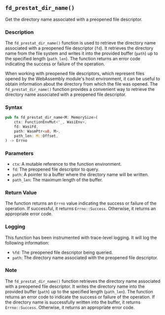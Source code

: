 ## `fd_prestat_dir_name()`

Get the directory name associated with a preopened file descriptor.

### Description

The `fd_prestat_dir_name()` function is used to retrieve the directory name associated with a preopened file descriptor (`fd`). It retrieves the directory name from the file system and writes it into the provided buffer (`path`) up to the specified length (`path_len`). The function returns an error code indicating the success or failure of the operation.

When working with preopened file descriptors, which represent files opened by the WebAssembly module's host environment, it can be useful to obtain information about the directory from which the file was opened. The `fd_prestat_dir_name()` function provides a convenient way to retrieve the directory name associated with a preopened file descriptor.

### Syntax

```rust
pub fn fd_prestat_dir_name<M: MemorySize>(
    ctx: FunctionEnvMut<'_, WasiEnv>,
    fd: WasiFd,
    path: WasmPtr<u8, M>,
    path_len: M::Offset,
) -> Errno
```

### Parameters

- `ctx`: A mutable reference to the function environment.
- `fd`: The preopened file descriptor to query.
- `path`: A pointer to a buffer where the directory name will be written.
- `path_len`: The maximum length of the buffer.

### Return Value

The function returns an `Errno` value indicating the success or failure of the operation. If successful, it returns `Errno::Success`. Otherwise, it returns an appropriate error code.

### Logging

This function has been instrumented with trace-level logging. It will log the following information:

- `%fd`: The preopened file descriptor being queried.
- `path`: The directory name associated with the preopened file descriptor.

### Note

The `fd_prestat_dir_name()` function retrieves the directory name associated with a preopened file descriptor. It writes the directory name into the provided buffer (`path`) up to the specified length (`path_len`). The function returns an error code to indicate the success or failure of the operation. If the directory name is successfully written into the buffer, it returns `Errno::Success`. Otherwise, it returns an appropriate error code.
